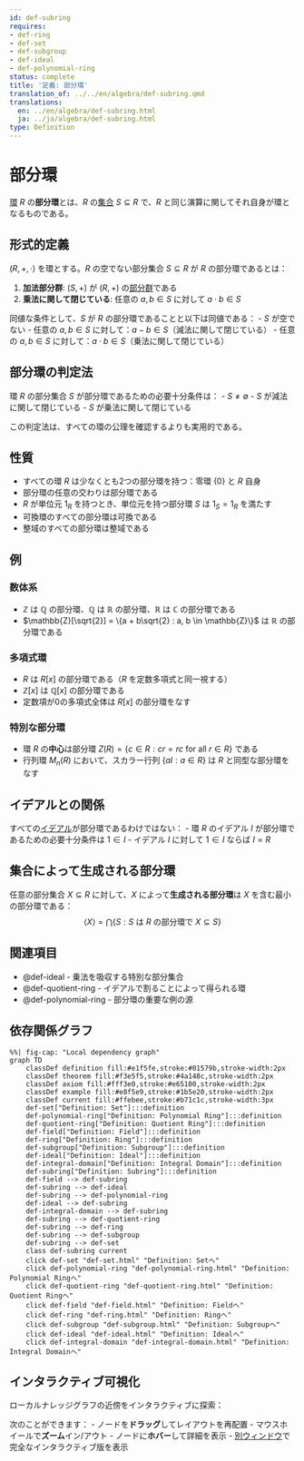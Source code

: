 ```yaml
---
id: def-subring
requires:
- def-ring
- def-set
- def-subgroup
- def-ideal
- def-polynomial-ring
status: complete
title: '定義: 部分環'
translation_of: ../../en/algebra/def-subring.qmd
translations:
  en: ../en/algebra/def-subring.html
  ja: ../ja/algebra/def-subring.html
type: Definition
---
```


# 部分環 {#def-subring}

[環](def-ring.qmd) $R$ の**部分環**とは、$R$ の[集合](../logic-set-theory/def-set.qmd) $S \subseteq R$ で、$R$ と同じ演算に関してそれ自身が環となるものである。

## 形式的定義

$(R, +, \cdot)$ を環とする。$R$ の空でない部分集合 $S \subseteq R$ が $R$ の部分環であるとは：

1. **加法部分群**: $(S, +)$ が $(R, +)$ の[部分群](def-subgroup.qmd)である
2. **乗法に関して閉じている**: 任意の $a, b \in S$ に対して $a \cdot b \in S$

同値な条件として、$S$ が $R$ の部分環であることと以下は同値である：
- $S$ が空でない
- 任意の $a, b \in S$ に対して：$a - b \in S$（減法に関して閉じている）
- 任意の $a, b \in S$ に対して：$a \cdot b \in S$（乗法に関して閉じている）

## 部分環の判定法

環 $R$ の部分集合 $S$ が部分環であるための必要十分条件は：
- $S \neq \emptyset$
- $S$ が減法に関して閉じている
- $S$ が乗法に関して閉じている

この判定法は、すべての環の公理を確認するよりも実用的である。

## 性質

- すべての環 $R$ は少なくとも2つの部分環を持つ：零環 $\{0\}$ と $R$ 自身
- 部分環の任意の交わりは部分環である
- $R$ が単位元 $1_R$ を持つとき、単位元を持つ部分環 $S$ は $1_S = 1_R$ を満たす
- 可換環のすべての部分環は可換である
- 整域のすべての部分環は整域である

## 例

### 数体系
- $\mathbb{Z}$ は $\mathbb{Q}$ の部分環、$\mathbb{Q}$ は $\mathbb{R}$ の部分環、$\mathbb{R}$ は $\mathbb{C}$ の部分環である
- $\mathbb{Z}[\sqrt{2}] = \{a + b\sqrt{2} : a, b \in \mathbb{Z}\}$ は $\mathbb{R}$ の部分環である

### 多項式環
- $R$ は $R[x]$ の部分環である（$R$ を定数多項式と同一視する）
- $\mathbb{Z}[x]$ は $\mathbb{Q}[x]$ の部分環である
- 定数項が0の多項式全体は $R[x]$ の部分環をなす

### 特別な部分環
- 環 $R$ の**中心**は部分環 $Z(R) = \{c \in R : cr = rc \text{ for all } r \in R\}$ である
- 行列環 $M_n(R)$ において、スカラー行列 $\{aI : a \in R\}$ は $R$ と同型な部分環をなす

## イデアルとの関係

すべての[イデアル](def-ideal.qmd)が部分環であるわけではない：
- 環 $R$ のイデアル $I$ が部分環であるための必要十分条件は $1 \in I$
- イデアル $I$ に対して $1 \in I$ ならば $I = R$

## 集合によって生成される部分環

任意の部分集合 $X \subseteq R$ に対して、$X$ によって**生成される部分環**は $X$ を含む最小の部分環である：
$$\langle X \rangle = \bigcap \{S : S \text{ は } R \text{ の部分環で } X \subseteq S\}$$

## 関連項目

- @def-ideal - 乗法を吸収する特別な部分集合
- @def-quotient-ring - イデアルで割ることによって得られる環
- @def-polynomial-ring - 部分環の重要な例の源

## 依存関係グラフ

```mermaid
%%| fig-cap: "Local dependency graph"
graph TD
    classDef definition fill:#e1f5fe,stroke:#01579b,stroke-width:2px
    classDef theorem fill:#f3e5f5,stroke:#4a148c,stroke-width:2px
    classDef axiom fill:#fff3e0,stroke:#e65100,stroke-width:2px
    classDef example fill:#e8f5e9,stroke:#1b5e20,stroke-width:2px
    classDef current fill:#ffebee,stroke:#b71c1c,stroke-width:3px
    def-set["Definition: Set"]:::definition
    def-polynomial-ring["Definition: Polynomial Ring"]:::definition
    def-quotient-ring["Definition: Quotient Ring"]:::definition
    def-field["Definition: Field"]:::definition
    def-ring["Definition: Ring"]:::definition
    def-subgroup["Definition: Subgroup"]:::definition
    def-ideal["Definition: Ideal"]:::definition
    def-integral-domain["Definition: Integral Domain"]:::definition
    def-subring["Definition: Subring"]:::definition
    def-field --> def-subring
    def-subring --> def-ideal
    def-subring --> def-polynomial-ring
    def-ideal --> def-subring
    def-integral-domain --> def-subring
    def-subring --> def-quotient-ring
    def-subring --> def-ring
    def-subring --> def-subgroup
    def-subring --> def-set
    class def-subring current
    click def-set "def-set.html" "Definition: Setへ"
    click def-polynomial-ring "def-polynomial-ring.html" "Definition: Polynomial Ringへ"
    click def-quotient-ring "def-quotient-ring.html" "Definition: Quotient Ringへ"
    click def-field "def-field.html" "Definition: Fieldへ"
    click def-ring "def-ring.html" "Definition: Ringへ"
    click def-subgroup "def-subgroup.html" "Definition: Subgroupへ"
    click def-ideal "def-ideal.html" "Definition: Idealへ"
    click def-integral-domain "def-integral-domain.html" "Definition: Integral Domainへ"
```

## インタラクティブ可視化

ローカルナレッジグラフの近傍をインタラクティブに探索：

::: {.graph-viz data-id="def-subring" data-width="700" data-height="500"}
:::

次のことができます：
- ノードを**ドラッグ**してレイアウトを再配置
- マウスホイールで**ズーム**イン/アウト
- ノードに**ホバー**して詳細を表示
- [別ウィンドウ](../../output/interactive/def-subring.html){target="_blank"}で完全なインタラクティブ版を表示

